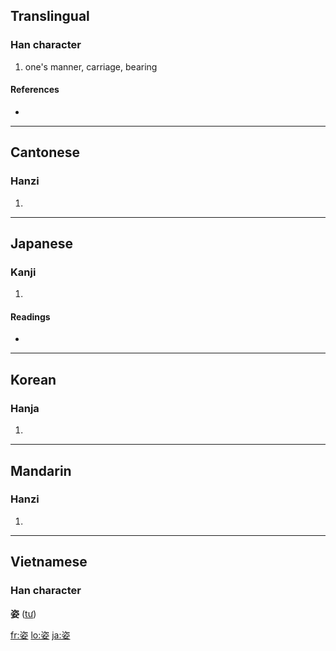 ==Translingual==

===Han character===
{{Han char|rn=38|rad=女|as=06|sn=9|four=3740<sub>4</sub>|canj=戈人女 (IOV), 一人女 (MOV)|ids=⿱[[次]][[女]]}}

# one's manner, carriage, bearing

====References====
* {{Han ref|kx=0261.220|dkj=06257|dj=0527.250|hdz=21047.060|uh=59FF|ud=23039|bh=ABBA|bd=43962}}

----

==Cantonese==

===Hanzi===
{{yue-hanzi|jyut=|y=ji1}}

# {{defn|Cantonese}}

----

==Japanese==

===Kanji===
{{ja-kanji|grade=6|rs=女06}}

# {{defn|Japanese}}

====Readings====
* {{ja-readings|on=[[し]] (shi)|kun=[[すがた]] (sugata)}}

----

==Korean==

===Hanja===
{{ko-hanja|hangeul=자|rv=ja|mr=cha}}

# {{defn|Korean}}

----

==Mandarin==

===Hanzi===
{{cmn-hanzi|pin=[[zī]] ([[zi1]])|wg=tzu<sup>1</sup>}}

# {{defn|Mandarin}}

----

==Vietnamese==
===Han character===
'''姿''' ([[tư]])

[[fr:姿]]
[[lo:姿]]
[[ja:姿]]